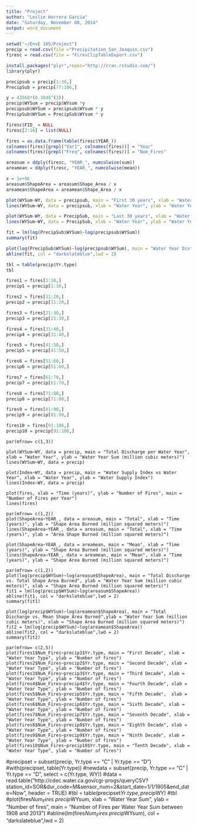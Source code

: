```yaml
---
title: "Project"
author: "Leslie Herrera Garcia"
date: "Saturday, November 08, 2014"
output: word_document
---
```



```r
setwd("~/EnvE 105/Project")
precip = read.csv(file ="Precipitation_San_Joaquin.csv")
firesc = read.csv(file = "FiresClipTableExport.csv")

install.packages("plyr",repos="http://cran.rstudio.com/")
library(plyr)

precipsub = precip[1:30,]
PrecipSub = precip[77:106,]

y = 43560*(0.3048^(3))
precip$WYSum = precip$WYsum *y
precipsub$WYSum = precipsub$WYsum * y
PrecipSub$WYSum = PrecipSub$WYsum * y

firesc$FID_ = NULL
firesc[2:16] = list(NULL)

fires = as.data.frame(table(firesc$YEAR_))
colnames(fires)[grepl("Var1", colnames(fires))] = "Year"
colnames(fires)[grepl("Freq", colnames(fires))] = "Num_Fires"

areasum = ddply(firesc, "YEAR_", numcolwise(sum))
areamean = ddply(firesc, "YEAR_", numcolwise(mean))

x = 1e+06
areasum$ShapeArea = areasum$Shape_Area / x
areamean$ShapeArea = areamean$Shape_Area / x

plot(WYSum~WY, data = precipsub, main = "First 30 years", xlab = "Water Year", ylab = "Water Year Sum (million cubic meters)")
lines(WYSum~WY, data = precipsub, xlab = "Water Year", ylab = "Water Year Sum (million cubic meters)")

plot(WYSum~WY, data = PrecipSub, main = "Last 30 years", xlab = "Water Year", ylab = "Water Year Sum (million cubic meters)")
lines(WYSum~WY, data = PrecipSub, xlab = "Water Year", ylab = "Water Year Sum (million cubic meters)")

fit = lm(log(PrecipSub$WYSum)~log(precipsub$WYSum))
summary(fit)

plot(log(PrecipSub$WYSum)~log(precipsub$WYSum), main = "Water Year Distribution", xlab = "First 30 years", ylab = "Last 30 years")
abline(fit, col = "darkslateblue",lwd = 2)

tbl = table(precip$Yr.type)
tbl

fires1 = fires[1:10,]
precip1 = precip[1:10,]

fires2 = fires[11:20,]
precip2 = precip[11:20,]

fires3 = fires[21:30,]
precip3 = precip[21:30,]

fires4 = fires[31:40,]
precip4 = precip[31:40,]

fires5 = fires[41:50,]
precip5 = precip[41:50,]

fires6 = fires[51:60,]
precip6 = precip[51:60,]

fires7 = fires[61:70,]
precip7 = precip[61:70,]

fires8 = fires[71:80,]
precip8 = precip[71:80,]

fires9 = fires[81:90,]
precip9 = precip[81:90,]

fires10 = fires[91:106,]
precip10 = precip[91:106,]

```

```rfig.width
par(mfrow= c(1,3))

plot(WYSum~WY, data = precip, main = "Total Discharge per Water Year", xlab = "Water Year", ylab = "Water Year Sum (million cubic meters)")
lines(WYSum~WY, data = precip)

plot(Index~WY, data = precip, main = "Water Supply Index vs Water Year", xlab = "Water Year", ylab = "Water Supply Index")
lines(Index~WY, data = precip)

plot(fires, xlab = "Time (years)", ylab = "Number of Fires", main = "Number of Fires per Year")
lines(fires)

```

```rfig.width
par(mfrow= c(1,2))
plot(ShapeArea~YEAR_, data = areasum, main = "Total", xlab = "Time (years)", ylab = "Shape Area Burned (million squared meters)")
lines(ShapeArea~YEAR_, data = areasum, main = "Total", xlab = "Time (years)", ylab = "Area Shape Burned (million squared meters)")

plot(ShapeArea~YEAR_, data = areamean, main = "Mean", xlab = "Time (years)", ylab = "Shape Area Burned (million squared meters)")
lines(ShapeArea~YEAR_, data = areamean, main = "Mean", xlab = "Time (years)", ylab = "Shape Area Burned (million squared meters)")

```


```rfig.width
par(mfrow= c(1,2))
plot(log(precip$WYSum)~log(areasum$ShapeArea), main = "Total Discharge vs. Total Shape Area Burned", ylab = "Water Year Sum (million cubic meters)", xlab = "Shape Area Burned (million squared meters)")
fit1 = lm(log(precip$WYSum)~log(areasum$ShapeArea))
abline(fit1, col = "darkslateblue",lwd = 2)
summary(fit1)

plot(log(precip$WYSum)~log(areamean$ShapeArea), main = "Total Discharge vs. Mean Shape Area Burned",ylab = "Water Year Sum (million cubic meters)", xlab = "Shape Area Burned (million squared meters)")
fit2 = lm(log(precip$WYSum)~log(areamean$ShapeArea))
abline(fit2, col = "darkslateblue",lwd = 2)
summary(fit2)

```


```rfig.width
par(mfrow= c(2,5))
plot(fires1$Num_Fires~precip1$Yr.type, main = "First Decade", xlab = "Water Year Type", ylab = "Number of fires")
plot(fires2$Num_Fires~precip2$Yr.type, main = "Second Decade", xlab = "Water Year Type", ylab = "Number of fires")
plot(fires3$Num_Fires~precip3$Yr.type, main = "Third Decade", xlab = "Water Year Type", ylab = "Number of fires")
plot(fires4$Num_Fires~precip4$Yr.type, main = "Fourth Decade", xlab = "Water Year Type", ylab = "Number of fires")
plot(fires5$Num_Fires~precip5$Yr.type, main = "Fifth Decade",  xlab = "Water Year Type", ylab = "Number of fires")
plot(fires6$Num_Fires~precip6$Yr.type, main = "Sixth Decade", xlab = "Water Year Type", ylab = "Number of fires")
plot(fires7$Num_Fires~precip7$Yr.type, main = "Seventh Decade", xlab = "Water Year Type", ylab = "Number of fires")
plot(fires8$Num_Fires~precip8$Yr.type, main = "Eighth Decade", xlab = "Water Year Type", ylab = "Number of fires")
plot(fires9$Num_Fires~precip9$Yr.type, main = "Ninth Decade", xlab = "Water Year Type", ylab = "Number of fires")
plot(fires10$Num_Fires~precip10$Yr.type, main = "Tenth Decade", xlab = "Water Year Type", ylab = "Number of fires")
```

#precipset = subset(precip, Yr.type == "C" | Yr.type == "D")
#with(precipset, table(Yr.type))
#newdata = subset(precip, Yr.type == "C" | Yr.type == "D", select = c(Yr.type, WY))
#data = read.table("http://cdec.water.ca.gov/cgi-progs/queryCSV?station_id=SOR&dur_code=M&sensor_num=2&start_date=1/1/1905&end_date=Now", header = TRUE)
#tbl = table(precipset$Yr.type, precip$WY)
#tbl
#plot(fires$Num_Fires~precip$WYsum, xlab = "Water Year Sum", ylab = "Number of fires", main = "Number of Fires per Water Year Sum between 1908 and 2013")
#abline(lm(fires$Num_Fires~precip$WYsum), col = "darkslateblue",lwd = 2)

